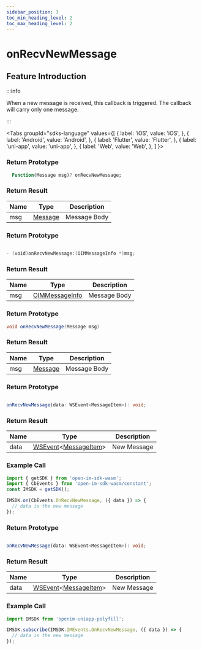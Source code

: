 ```yaml
---
sidebar_position: 3
toc_min_heading_level: 2
toc_max_heading_level: 2
---
```


# onRecvNewMessage

## Feature Introduction

:::info

When a new message is received, this callback is triggered. The callback will carry only one message.

:::

<Tabs
groupId="sdks-language"
values={[
{ label: 'iOS', value: 'iOS', },
{ label: 'Android', value: 'Android', },
{ label: 'Flutter', value: 'Flutter', },
{ label: 'uni-app', value: 'uni-app', },
{ label: 'Web', value: 'Web', },
]
}>

<TabItem value="Flutter">

### Return Prototype

```dart showLineNumbers
  Function(Message msg)? onRecvNewMessage;
```

### Return Result

| Name | Type                                               | Description |
| ---- | -------------------------------------------------- | ----------- |
| msg  | [Message](/class/message/messageInfo.mdx) | Message Body |

</TabItem>

<TabItem value="iOS">

### Return Prototype

```swift showLineNumbers

- (void)onRecvNewMessage:(OIMMessageInfo *)msg;

```

### Return Result

| Name | Type                                                      | Description |
| ---- | --------------------------------------------------------- | ----------- |
| msg  | [OIMMessageInfo](/class/message/messageInfo.mdx) | Message Body |

</TabItem>

<TabItem value="Android">

### Return Prototype

```java showLineNumbers
void onRecvNewMessage(Message msg)
```

### Return Result

| Name | Type                                               | Description |
| ---- | -------------------------------------------------- | ----------- |
| msg  | [Message](/class/message/messageInfo.mdx) | Message Body |

</TabItem>

<TabItem value="Web">

### Return Prototype

```ts showLineNumbers

onRecvNewMessage(data: WSEvent<MessageItem>): void;

```

### Return Result

| Name | Type                                                                                            | Description   |
| ---- | ----------------------------------------------------------------------------------------------- | ------------- |
| data | [WSEvent](/class/response.mdx)<[MessageItem](/class/message/messageInfo.mdx)> | New Message   |

### Example Call

```js showLineNumbers
import { getSDK } from 'open-im-sdk-wasm';
import { CbEvents } from 'open-im-sdk-wasm/constant';
const IMSDK = getSDK();

IMSDK.on(CbEvents.OnRecvNewMessage, ({ data }) => {
  // data is the new message
});
```

</TabItem>

<TabItem value="uni-app">

### Return Prototype

```ts showLineNumbers

onRecvNewMessage(data: WSEvent<MessageItem>): void;

```

### Return Result

| Name | Type                                                                                            | Description   |
| ---- | ----------------------------------------------------------------------------------------------- | ------------- |
| data | [WSEvent](/class/response.mdx)<[MessageItem](/class/message/messageInfo.mdx)> | New Message   |

### Example Call

```js showLineNumbers
import IMSDK from 'openim-uniapp-polyfill';

IMSDK.subscribe(IMSDK.IMEvents.OnRecvNewMessage, ({ data }) => {
  // data is the new message
});
```

</TabItem>

</Tabs>